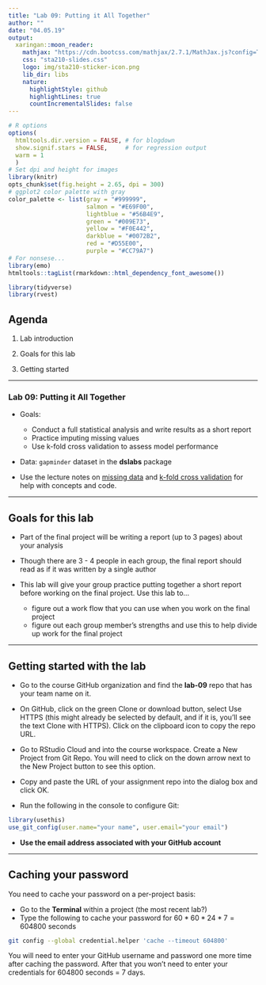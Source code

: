 ```yaml
---
title: "Lab 09: Putting it All Together"
author: ""
date: "04.05.19"
output:
  xaringan::moon_reader:
    mathjax: "https://cdn.bootcss.com/mathjax/2.7.1/MathJax.js?config=TeX-MML-AM_HTMLorMML"
    css: "sta210-slides.css"
    logo: img/sta210-sticker-icon.png
    lib_dir: libs
    nature:
      highlightStyle: github
      highlightLines: true
      countIncrementalSlides: false
---
```


```r
# R options
options(
  htmltools.dir.version = FALSE, # for blogdown
  show.signif.stars = FALSE,     # for regression output
  warm = 1
  )
# Set dpi and height for images
library(knitr)
opts_chunk$set(fig.height = 2.65, dpi = 300) 
# ggplot2 color palette with gray
color_palette <- list(gray = "#999999", 
                      salmon = "#E69F00", 
                      lightblue = "#56B4E9", 
                      green = "#009E73", 
                      yellow = "#F0E442", 
                      darkblue = "#0072B2", 
                      red = "#D55E00", 
                      purple = "#CC79A7")
# For nonsese...
library(emo)
htmltools::tagList(rmarkdown::html_dependency_font_awesome())
```

```r
library(tidyverse)
library(rvest)
```


## Agenda

1. Lab introduction

2. Goals for this lab

3. Getting started

---

### Lab 09: Putting it All Together

- <font class="vocab">Goals</font>:
    - Conduct a full statistical analysis and write results as a short report
    - Practice imputing missing values
    - Use k-fold cross validation to assess model performance
    
- <font class="vocab">Data</font>: `gapminder` dataset in the **dslabs** package

- Use the lecture notes on [missing data](https://www2.stat.duke.edu/courses/Spring19/sta210.001/slides/lec-slides/20-missing-data.html#1) and [k-fold cross validation](https://www2.stat.duke.edu/courses/Spring19/sta210.001/slides/lec-slides/19-validation.html#1) for help with concepts and code.

---

## Goals for this lab

- Part of the final project will be writing a report (up to 3 pages) about your analysis

- Though there are 3 - 4 people in each group, the final report should read as if it was written by a single author

- This lab will give your group practice putting together a short report before working on the final project. Use this lab to...
    - figure out a work flow that you can use when you work on the final project
    - figure out each group member's strengths and use this to help divide up work for the final project 
    
---

## Getting started with the lab

- Go to the course GitHub organization and find the **lab-09** repo that has your team name on it.

- On GitHub, click on the green Clone or download button, select Use HTTPS (this might already be selected by default, and if it is, you’ll see the text Clone with HTTPS). Click on the clipboard icon to copy the repo URL.

- Go to RStudio Cloud and into the course workspace. Create a New Project from Git Repo. You will need to click on the down arrow next to the New Project button to see this option.

- Copy and paste the URL of your assignment repo into the dialog box and click OK. 

- Run the following in the console to configure Git:

```r
library(usethis)
use_git_config(user.name="your name", user.email="your email")
```

- **Use the email address associated with your GitHub account**

---

## Caching your password

You need to cache your password on a per-project basis: 

- Go to the **Terminal** within a project (the most recent lab?)
- Type the following to cache your password for $60 * 60 * 24 * 7 = 604800$ seconds

```bash
git config --global credential.helper 'cache --timeout 604800'
```

You will need to enter your GitHub username and password one more time after caching the password. After that you won't need to enter your credentials for 604800 seconds = 7 days.



